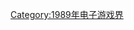 {{Year by category
| m = 1
| c = 9
| d = 8
| y = 9
| cat = 首发的电子游戏系列
| in = 电子游戏界
| parent = 各年首发的电子游戏系列
| subcat = 1989年面世
| sortkey = Video game
}}

[[Category:1989年电子游戏界|Category:1989年电子游戏界]]